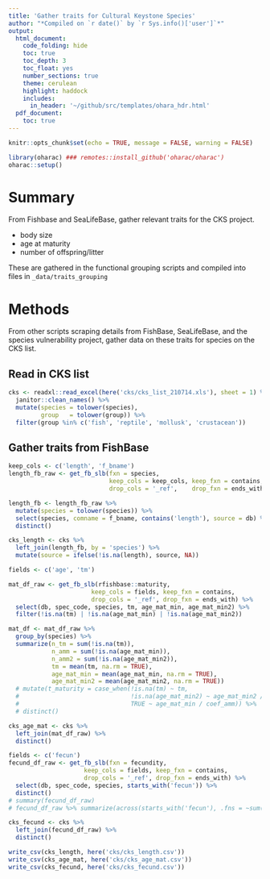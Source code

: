 ```yaml
---
title: 'Gather traits for Cultural Keystone Species'
author: "*Compiled on `r date()` by `r Sys.info()['user']`*"
output: 
  html_document:
    code_folding: hide
    toc: true
    toc_depth: 3
    toc_float: yes
    number_sections: true
    theme: cerulean
    highlight: haddock
    includes: 
      in_header: '~/github/src/templates/ohara_hdr.html'
  pdf_document:
    toc: true
---
```


``` r

knitr::opts_chunk$set(echo = TRUE, message = FALSE, warning = FALSE)

library(oharac) ### remotes::install_github('oharac/oharac')
oharac::setup()

```

# Summary

From Fishbase and SeaLifeBase, gather relevant traits for the CKS project.

* body size
* age at maturity
* number of offspring/litter

These are gathered in the functional grouping scripts and compiled into files in `_data/traits_grouping`

# Methods

From other scripts scraping details from FishBase, SeaLifeBase, and the species vulnerability project, gather data on these traits for species on the CKS list.

## Read in CKS list

```r
cks <- readxl::read_excel(here('cks/cks_list_210714.xls'), sheet = 1) %>%
  janitor::clean_names() %>%
  mutate(species = tolower(species), 
         group   = tolower(group)) %>%
  filter(group %in% c('fish', 'reptile', 'mollusk', 'crustacean'))
```

## Gather traits from FishBase

```r
keep_cols <- c('length', 'f_bname')
length_fb_raw <- get_fb_slb(fxn = species, 
                            keep_cols = keep_cols, keep_fxn = contains,
                            drop_cols = '_ref',    drop_fxn = ends_with) 

length_fb <- length_fb_raw %>%
  mutate(species = tolower(species)) %>%
  select(species, comname = f_bname, contains('length'), source = db) %>%
  distinct()

cks_length <- cks %>%
  left_join(length_fb, by = 'species') %>%
  mutate(source = ifelse(!is.na(length), source, NA))
```

```r
fields <- c('age', 'tm')

mat_df_raw <- get_fb_slb(rfishbase::maturity,
                       keep_cols = fields, keep_fxn = contains,
                       drop_cols = '_ref', drop_fxn = ends_with) %>%
  select(db, spec_code, species, tm, age_mat_min, age_mat_min2) %>%
  filter(!is.na(tm) | !is.na(age_mat_min) | !is.na(age_mat_min2))

mat_df <- mat_df_raw %>%
  group_by(species) %>%
  summarize(n_tm = sum(!is.na(tm)),
            n_amm = sum(!is.na(age_mat_min)),
            n_amm2 = sum(!is.na(age_mat_min2)),
            tm = mean(tm, na.rm = TRUE),
            age_mat_min = mean(age_mat_min, na.rm = TRUE),
            age_mat_min2 = mean(age_mat_min2, na.rm = TRUE))
  # mutate(t_maturity = case_when(!is.na(tm) ~ tm,
  #                               !is.na(age_mat_min2) ~ age_mat_min2 / coef_amm2,
  #                               TRUE ~ age_mat_min / coef_amm)) %>%
  # distinct()

cks_age_mat <- cks %>%
  left_join(mat_df_raw) %>%
  distinct()

```

```r
fields <- c('fecun')
fecund_df_raw <- get_fb_slb(fxn = fecundity,
                     keep_cols = fields, keep_fxn = contains,
                     drop_cols = '_ref', drop_fxn = ends_with) %>%
  select(db, spec_code, species, starts_with('fecun')) %>%
  distinct()
# summary(fecund_df_raw)
# fecund_df_raw %>% summarize(across(starts_with('fecun'), .fns = ~sum(!is.na(.x))))

cks_fecund <- cks %>%
  left_join(fecund_df_raw) %>%
  distinct()

```

```r
write_csv(cks_length, here('cks/cks_length.csv'))
write_csv(cks_age_mat, here('cks/cks_age_mat.csv'))
write_csv(cks_fecund, here('cks/cks_fecund.csv'))
```

